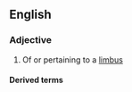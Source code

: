 ==English==

===Adjective===
{{en-adj|-}}

# {{lb|en|anatomy}} Of or pertaining to a [[limbus]]

====Derived terms====
{{der2|lang=en
|perilimbal
|corneolimbal
|limbal ring
|translimbal}}